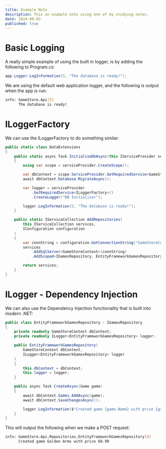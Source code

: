 ```yaml
---
title: Example Note
description: This an example note using one of my studying notes.
date: 2024-09-03
published: true
---
```


# Basic Logging

A really simple example of using the built in logger, is by adding the following to Program.cs:

```csharp
app.Logger.LogInformation(5, "The database is ready!");
```

We are using the default web application logger, and the following is output when the app is run:

```bash
info: GameStore.Api[5]
      The database is ready!
```

# ILoggerFactory

We can use the ILoggerFactory to do something similar:

```csharp showLineNumbers {5} title="DataExtensions.cs" caption="I am a caption!" /logger/
public static class DataExtensions
{
    public static async Task InitialiseDbAsync(this IServiceProvider serviceProvider)
    {
        using var scope = serviceProvider.CreateScope();

        var dbContext = scope.ServiceProvider.GetRequiredService<GameStoreContext>();
        await dbContext.Database.MigrateAsync();

        var logger = serviceProvider
            .GetRequiredService<ILoggerFactory>()
            .CreateLogger("DB Initialiser");

        logger.LogInformation(5, "The database is ready!");
    }

    public static IServiceCollection AddRepositories(
        this IServiceCollection services,
        IConfiguration configuration
    )
    {
        var connString = configuration.GetConnectionString("GameStoreContext");
        services
            .AddSqlServer<GameStoreContext>(connString)
            .AddScoped<IGamesRepository, EntityFrameworkGamesRepository>();

        return services;
    }
}
```

# ILogger - Dependency Injection

We can also use the Dependency Injection functionality that is built into modern .NET:

```csharp
public class EntityFrameworkGamesRepository : IGamesRepository
{
    private readonly GameStoreContext dbContext;
    private readonly ILogger<EntityFrameworkGamesRepository> logger;

    public EntityFrameworkGamesRepository(
        GameStoreContext dbContext,
        ILogger<EntityFrameworkGamesRepository> logger
    )
    {
        this.dbContext = dbContext;
        this.logger = logger;
    }

    public async Task CreateAsync(Game game)
    {
        await dbContext.Games.AddAsync(game);
        await dbContext.SaveChangesAsync();

        logger.LogInformation($"Created game {game.Name} with price {game.Price}");
    }
}
```

This will output the following when we make a POST request:

```bash
info: GameStore.Api.Repositories.EntityFrameworkGamesRepository[0]
      Created game Golden Arms with price 69.99
```
